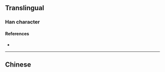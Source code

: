 {{character info}}
==Translingual==

===Han character===
{{Han char|rn=77|rad=止|as=04|sn=8|four=|canj=XXYLM,YLMO|ids=⿱止龰}}

====References====
* {{Han ref|kx=0576.040|dkj=16277|dj=0966.040|hdz=21441.010|uh=6B68|ud=27496}}

----

==Chinese==
{{zh-see|步|v}}